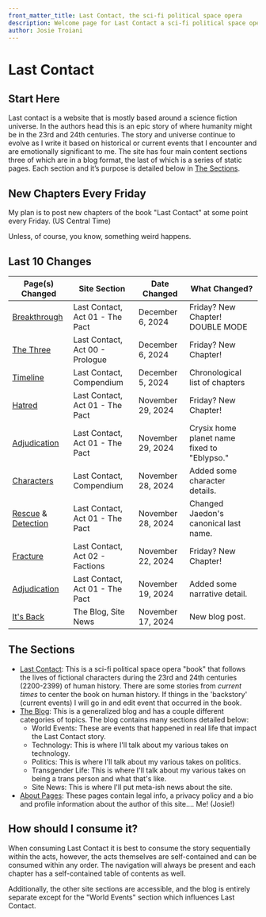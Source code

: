 ```yaml
---
front_matter_title: Last Contact, the sci-fi political space opera
description: Welcome page for Last Contact a sci-fi political space opera. This page includes a list of all the most recent updates and has a description of everything.
author: Josie Troiani
---
```

# Last Contact

## Start Here

Last contact is a website that is mostly based around a science fiction universe. In the authors head this is an epic story of where humanity might be in the 23rd and 24th centuries. The story and universe continue to evolve as I write it based on historical or current events that I encounter and are emotionally significant to me. The site has four main content sections three of which are in a blog format, the last of which is a series of static pages. Each section and it’s purpose is detailed below in [The Sections](./#the-sections).

## New Chapters Every Friday

My plan is to post new chapters of the book "Last Contact" at some point every Friday. (US Central Time)

Unless, of course, you know, something weird happens.

## Last 10 Changes

| Page(s) Changed | Site Section | Date Changed | What Changed? |
| --------------- | ------------ | ------------ | ------------- |
| [Breakthrough](./lastcontact/thepact/breakthrough.mdx) | Last Contact, Act 01 - The Pact | December 6, 2024 | Friday? New Chapter! DOUBLE MODE |
| [The Three](./lastcontact/prologue/thethree.mdx) | Last Contact, Act 00 - Prologue | December 6, 2024 | Friday? New Chapter! |
| [Timeline](./lastcontact/compendium/timeline.mdx) | Last Contact, Compendium | December 5, 2024 | Chronological list of chapters |
| [Hatred](./lastcontact/thepact/hatred.mdx) | Last Contact, Act 01 - The Pact | November 29, 2024 | Friday? New Chapter! |
| [Adjudication](./lastcontact/thepact/adjudication.mdx) | Last Contact, Act 01 - The Pact | November 29, 2024 | Crysix home planet name fixed to "Eblypso." |
| [Characters](./lastcontact/compendium/characters.mdx) | Last Contact, Compendium | November 28, 2024 | Added some character details. |
| [Rescue](./lastcontact/thepact/rescue.mdx) & [Detection](./lastcontact/thepact/detection.mdx) | Last Contact, Act 01 - The Pact | November 28, 2024 | Changed Jaedon's canonical last name. |
| [Fracture](./lastcontact/factions/fracture.mdx) | Last Contact, Act 02 - Factions | November 22, 2024 | Friday? New Chapter! |
| [Adjudication](./lastcontact/thepact/adjudication.mdx) | Last Contact, Act 01 - The Pact | November 19, 2024 | Added some narrative detail. |
| [It's Back](./theblog/sitenews/itsback.mdx) | The Blog, Site News | November 17, 2024 | New blog post. |

## The Sections

- [Last Contact](./lastcontact): This is a sci-fi political space opera "book" that follows the lives of fictional characters during the 23rd and 24th centuries (2200-2399) of human history. There are some stories from *current times* to center the book on human history. If things in the 'backstory' (current events) I will go in and edit event that occurred in the book.
- [The Blog](./theblog): This is a generalized blog and has a couple different categories of topics. The blog contains many sections detailed below:
  - World Events: These are events that happened in real life that impact the Last Contact story.
  - Technology: This is where I'll talk about my various takes on technology.
  - Politics: This is where I'll talk about my various takes on politics.
  - Transgender Life: This is where I'll talk about my various takes on being a trans person and what that's like.
  - Site News: This is where I'll put meta-ish news about the site.
- [About Pages](./about): These pages contain legal info, a privacy policy and a bio and profile information about the author of this site.... Me! (Josie!)

## How should I consume it?

When consuming Last Contact it is best to consume the story sequentially within the acts, however, the acts themselves are self-contained and can be consumed within any order. The navigation will always be present and each chapter has a self-contained table of contents as well.

Additionally, the other site sections are accessible, and the blog is entirely separate except for the "World Events" section which influences Last Contact.
